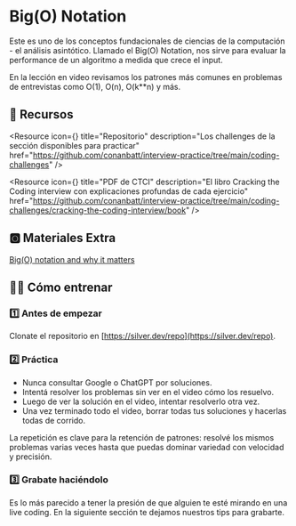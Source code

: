 

# Big(O) Notation

Este es uno de los conceptos fundacionales de ciencias de la computación - el análisis asintótico. Llamado el Big(O) Notation, nos sirve para evaluar la performance de un algoritmo a medida que crece el input.

En la lección en video revisamos los patrones más comunes en problemas de entrevistas como O(1), O(n), O(k**n) y más.

<IREmbed src="https://www.youtube.com/embed/nV6bH4Qfvxg?si=LrDWY7i2pyxfSPtb"/>

## 🔗 Recursos

<Resource
icon={<LinkIcon className="color-4"/>}
title="Repositorio"
description="Los challenges de la sección disponibles para practicar"
href="https://github.com/conanbatt/interview-practice/tree/main/coding-challenges"
/>

<Resource
icon={<FilesIcon className="color-2"/>}
title="PDF de CTCI"
description="El libro Cracking the Coding interview con explicaciones profundas de cada ejercicio"
href="https://github.com/conanbatt/interview-practice/tree/main/coding-challenges/cracking-the-coding-interview/book"
/>

## **🅾️ Materiales Extra**

[Big(O) notation and why it matters](https://www.freecodecamp.org/news/big-o-notation-why-it-matters-and-why-it-doesnt-1674cfa8a23c/)

## 🏋🏻 Cómo entrenar

### **1️⃣ Antes de empezar**

Clonate el repositorio en [https://silver.dev/repo](https://silver.dev/repo).

### **2️⃣ Práctica**

- Nunca consultar Google o ChatGPT por soluciones.
- Intentá resolver los problemas sin ver en el video cómo los resuelvo.
- Luego de ver la solución en el video, intentar resolverlo otra vez.
- Una vez terminado todo el video, borrar todas tus soluciones y hacerlas todas de corrido.

La repetición es clave para la retención de patrones: resolvé los mismos problemas varias veces hasta que puedas dominar variedad con velocidad y precisión.

### **3️⃣ Grabate haciéndolo**

Es lo más parecido a tener la presión de que alguien te esté mirando en una live coding. En la siguiente sección te dejamos nuestros tips para grabarte.


